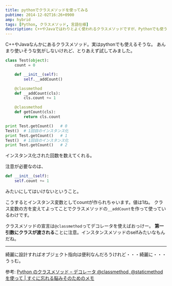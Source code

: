 ```yaml
---
title: pythonでクラスメソッドを使ってみる
pubtime: 2014-12-02T16:26+0900
amp: hybrid
tags: [Python, クラスメソッド, 言語仕様]
description: C++やJavaではわりとよく使われるクラスメソッドですが、Pythonでも使うことが出来ます。というわけで、Pythonのクラスメソッドの使い方の解説記事です。
---
```


C++やJavaなんかにあるクラスメソッド。実はpythonでも使えるそうな。
あんまり使いそうな気がしないけれど、とりあえず試してみました。

``` python
class Test(object):
    count = 0

    def __init__(self):
        self.__addCount()

    @classmethod
    def __addCount(cls):
        cls.count += 1

    @classmethod
    def getCount(cls):
        return cls.count

print Test.getCount()	# 0
Test()	# 1回目のインスタンス化
print Test.getCount()	# 1
Test()	# 1回目のインスタンス化
print Test.getCount()	# 2
```
インスタンス化された回数を数えてくれる。

注意が必要なのは、
``` python
def __init__(self):
    self.count += 1
```
みたいにしてはいけないということ。

こうするとインスタンス変数としてcountが作られちゃいます。値は1ね。
クラス変数の方を変えてよってことでクラスメソッドの`__addCount`を作って使っているわけです。

クラスメソッドの宣言は`@classmethod`ってデコレータを使えばおっけー。
**第一引数にクラスが渡される**ことに注意。インスタンスメソッドのselfみたいなもんだね。

---

綺麗に設計すればオブジェクト指向は便利なんだろうけれど・・・綺麗に・・・うぅむ。

参考: [Python のクラスメソッド &#8211; デコレータ @classmethod, @staticmethod を使って | すぐに忘れる脳みそのためのメモ](http://jutememo.blogspot.jp/2008/09/python-classmethod-staticmethod.html)
